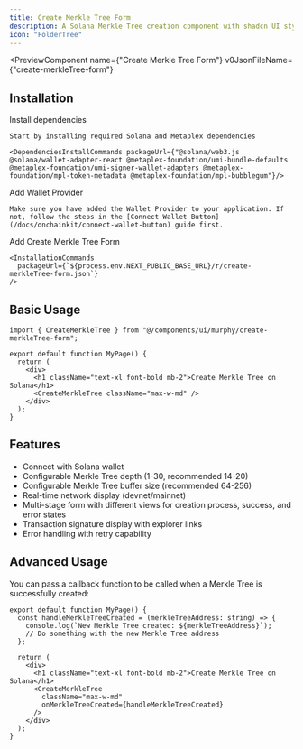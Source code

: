 ```yaml
---
title: Create Merkle Tree Form
description: A Solana Merkle Tree creation component with shadcn UI styling
icon: "FolderTree"
---
```


<PreviewComponent
  name={"Create Merkle Tree Form"}
  v0JsonFileName={"create-merkleTree-form"}
>
  <CreateMerkleTree className="max-w-md" />
</PreviewComponent>

## Installation

<Steps>
  <Step>
    Install dependencies

    Start by installing required Solana and Metaplex dependencies

    <DependenciesInstallCommands packageUrl={"@solana/web3.js @solana/wallet-adapter-react @metaplex-foundation/umi-bundle-defaults @metaplex-foundation/umi-signer-wallet-adapters @metaplex-foundation/mpl-token-metadata @metaplex-foundation/mpl-bubblegum"}/>

  </Step>

  <Step>
    Add Wallet Provider

    Make sure you have added the Wallet Provider to your application. If not, follow the steps in the [Connect Wallet Button](/docs/onchainkit/connect-wallet-button) guide first.

  </Step>

  <Step>
    Add Create Merkle Tree Form

    <InstallationCommands
      packageUrl={`${process.env.NEXT_PUBLIC_BASE_URL}/r/create-merkleTree-form.json`}
    />

  </Step>
</Steps>

## Basic Usage

```tsx
import { CreateMerkleTree } from "@/components/ui/murphy/create-merkleTree-form";
```

```tsx
export default function MyPage() {
  return (
    <div>
      <h1 className="text-xl font-bold mb-2">Create Merkle Tree on Solana</h1>
      <CreateMerkleTree className="max-w-md" />
    </div>
  );
}
```

## Features

- Connect with Solana wallet
- Configurable Merkle Tree depth (1-30, recommended 14-20)
- Configurable Merkle Tree buffer size (recommended 64-256)
- Real-time network display (devnet/mainnet)
- Multi-stage form with different views for creation process, success, and error states
- Transaction signature display with explorer links
- Error handling with retry capability

## Advanced Usage

You can pass a callback function to be called when a Merkle Tree is successfully created:

```tsx
export default function MyPage() {
  const handleMerkleTreeCreated = (merkleTreeAddress: string) => {
    console.log(`New Merkle Tree created: ${merkleTreeAddress}`);
    // Do something with the new Merkle Tree address
  };

  return (
    <div>
      <h1 className="text-xl font-bold mb-2">Create Merkle Tree on Solana</h1>
      <CreateMerkleTree
        className="max-w-md"
        onMerkleTreeCreated={handleMerkleTreeCreated}
      />
    </div>
  );
}
```
